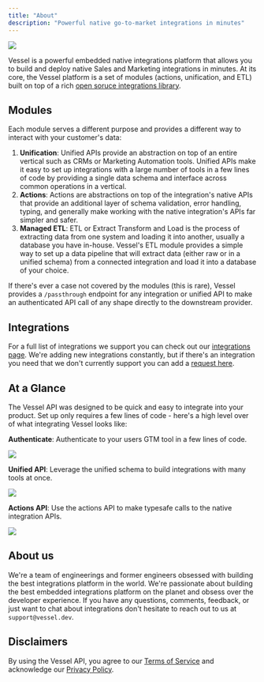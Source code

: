 ```yaml
---
title: "About"
description: "Powerful native go-to-market integrations in minutes"
---
```


<img src="/images/home-cover.png" />

Vessel is a powerful embedded native integrations platform that allows you to build and deploy native Sales and Marketing integrations in minutes. At its core, the Vessel platform is a set of modules (actions, unification, and ETL) built on top of a rich [open soruce integrations library](https://github.com/vesselapi/integrations).

## Modules

Each module serves a different purpose and provides a different way to interact with your customer's data:

1. **Unification**: Unified APIs provide an abstraction on top of an entire vertical such as CRMs or Marketing Automation tools. Unified APIs make it easy to set up integrations with a large number of tools in a few lines of code by providing a single data schema and interface across common operations in a vertical.
2. **Actions**: Actions are abstractions on top of the integration's native APIs that provide an additional layer of schema validation, error handling, typing, and generally make working with the native integration's APIs far simpler and safer.
3. **Managed ETL**: ETL or Extract Transform and Load is the process of extracting data from one system and loading it into another, usually a database you have in-house. Vessel's ETL module provides a simple way to set up a data pipeline that will extract data (either raw or in a unified schema) from a connected integration and load it into a database of your choice.

If there's ever a case not covered by the modules (this is rare), Vessel provides a `/passthrough` endpoint for any integration or unified API to make an authenticated API call of any shape directly to the downstream provider.

## Integrations

For a full list of integrations we support you can check out our [integrations page](https://www.vessel.dev/integrations). We're adding new integrations constantly, but if there's an integration you need that we don't currently support you can add a [request here](https://vesselapi.canny.io/).

## At a Glance

The Vessel API was designed to be quick and easy to integrate into your product. Set up only requires a few lines of code - here's a high level over of what integrating Vessel looks like:

**Authenticate**: Authenticate to your users GTM tool in a few lines of code.

<Frame>
  <img src="../../images/usage/modal.png" />
</Frame>

**Unified API**: Leverage the unified schema to build integrations with many tools at once.

<Frame>
  <img src="../../images/usage/unified.png" />
</Frame>

**Actions API**: Use the actions API to make typesafe calls to the native integration APIs.

<Frame>
  <img src="../../images/usage/actions.png" />
</Frame>

## About us

We're a team of engineerings and former engineers obsessed with building the best integrations platform in the world. We're passionate about building the best embedded integrations platform on the planet and obsess over the developer experience. If you have any questions, comments, feedback, or just want to chat about integrations don't hesitate to reach out to us at `support@vessel.dev`.

## Disclaimers

By using the Vessel API, you agree to our [Terms of Service](https://drive.google.com/file/d/1MAhix9lfQdMW7B600vYeMNtdY3vnQzIQ/view) and acknowledge our [Privacy Policy](https://drive.google.com/file/d/1AnNdqjvqEU_IhqhzSYUbAuk0nOEGJuNF/view).
